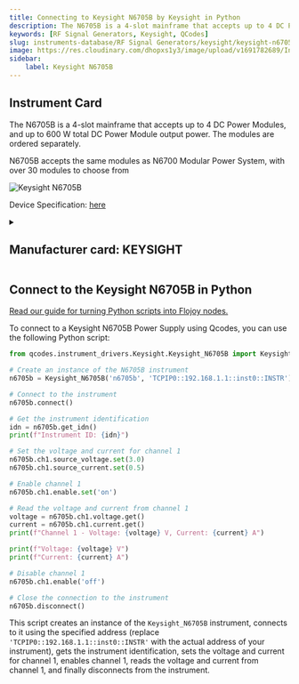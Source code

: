 ```yaml
---
title: Connecting to Keysight N6705B by Keysight in Python
description: The N6705B is a 4-slot mainframe that accepts up to 4 DC Power Modules, and up to 600 W total DC Power Module output power. The modules are ordered separately.   N6705B accepts the same modules as N6700 Modular Power System, with over 30 modules to choose from
keywords: [RF Signal Generators, Keysight, QCodes] 
slug: instruments-database/RF Signal Generators/keysight/keysight-n6705b 
image: https://res.cloudinary.com/dhopxs1y3/image/upload/v1691782689/Instruments/Power%20Supplies/Keysight-N6705B/Keysight-N6705B.png
sidebar:
    label: Keysight N6705B 
---
```



## Instrument Card

The N6705B is a 4-slot mainframe that accepts up to 4 DC Power Modules, and up to 600 W total DC Power Module output power. The modules are ordered separately. 

N6705B accepts the same modules as N6700 Modular Power System, with over 30 modules to choose from

![Keysight N6705B](https://res.cloudinary.com/dhopxs1y3/image/upload/v1691782689/Instruments/Power%20Supplies/Keysight-N6705B/Keysight-N6705B.png)

Device Specification: [here](https://www.keysight.com/us/en/assets/7018-01522/data-sheets/5989-6319.pdf)

<details style={{ marginTop: "15px"}}>
<summary><h2 style={{display:'inline'}}>Manufacturer card: KEYSIGHT</h2></summary>

![KEYSIGHT](https://res.cloudinary.com/dhopxs1y3/image/upload/v1692125973/Instruments/Vendor%20Logos/Keysight.png)

Keysight Technologies, or Keysight, is an American company that manufactures electronics test and measurement equipment and software

- Headquarters: USA
- Yearly Revenue (millions, USD): 5420
- Vendor Website: [here](https://www.keysight.com/us/en/home.html)

</details>


<FeaturedInstrumentVideo category="RF_SIGNAL_GENERATORS" />

## Connect to the Keysight N6705B in Python

[Read our guide for turning Python scripts into Flojoy nodes.](https://docs.flojoy.ai/contribution/blocks/custom-flojoy-block/)



<Tabs>
<TabItem value="Flojoy" label="Flojoy" className="flojoy-instrument-tabs">

<SectionsCard category="RF_SIGNAL_GENERATORS" manufacturer="Keysight"></SectionsCard>

</TabItem>
<TabItem value="QCodes" label="QCodes">

To connect to a Keysight N6705B Power Supply using Qcodes, you can use the following Python script:

```python
from qcodes.instrument_drivers.Keysight.Keysight_N6705B import Keysight_N6705B

# Create an instance of the N6705B instrument
n6705b = Keysight_N6705B('n6705b', 'TCPIP0::192.168.1.1::inst0::INSTR')

# Connect to the instrument
n6705b.connect()

# Get the instrument identification
idn = n6705b.get_idn()
print(f"Instrument ID: {idn}")

# Set the voltage and current for channel 1
n6705b.ch1.source_voltage.set(3.0)
n6705b.ch1.source_current.set(0.5)

# Enable channel 1
n6705b.ch1.enable.set('on')

# Read the voltage and current from channel 1
voltage = n6705b.ch1.voltage.get()
current = n6705b.ch1.current.get()
print(f"Channel 1 - Voltage: {voltage} V, Current: {current} A")

print(f"Voltage: {voltage} V")
print(f"Current: {current} A")

# Disable channel 1
n6705b.ch1.enable('off')

# Close the connection to the instrument
n6705b.disconnect()
```

This script creates an instance of the `Keysight_N6705B` instrument, connects to it using the specified address (replace `'TCPIP0::192.168.1.1::inst0::INSTR'` with the actual address of your instrument), gets the instrument identification, sets the voltage and current for channel 1, enables channel 1, reads the voltage and current from channel 1, and finally disconnects from the instrument.

</TabItem>
</Tabs>
